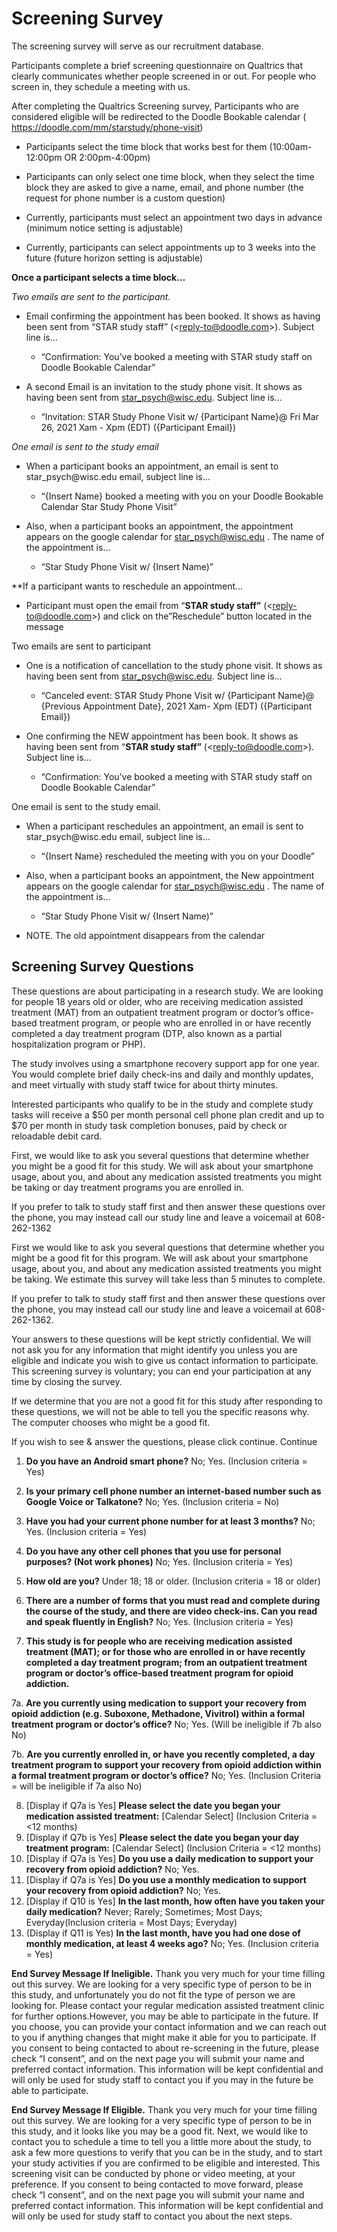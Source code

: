 # Screening Survey {#sec-screening_survey}


The screening survey will serve as our recruitment database.

Participants complete a brief screening questionnaire on Qualtrics that
clearly communicates whether people screened in or out. For people who
screen in, they schedule a meeting with us.

After completing the Qualtrics Screening survey, Participants who are
considered eligible will be redirected to the Doodle Bookable calendar (
[https://doodle.com/mm/starstudy/phone-visit](https://doodle.com/mm/starstudy/phone-visit))

-   Participants select the time block that works best for them
    (10:00am-12:00pm OR 2:00pm-4:00pm)

-   Participants can only select one time block, when they select the
    time block they are asked to give a name, email, and phone number
    (the request for phone number is a custom question)

-   Currently, participants must select an appointment two days in
    advance (minimum notice setting is adjustable)

-   Currently, participants can select appointments up to 3 weeks into
    the future (future horizon setting is adjustable)

**Once a participant selects a time block...**

*Two emails are sent to the participant.*

-   Email confirming the appointment has been booked. It shows as having
    been sent from "STAR study staff"
    (\<[reply-to\@doodle.com](mailto:reply-to@doodle.com)\>). Subject
    line is...

    -   "Confirmation: You've booked a meeting with STAR study staff on
        Doodle Bookable Calendar"

-   A second Email is an invitation to the study phone visit. It shows
    as having been sent from
    [star_psych\@wisc.edu](mailto:star_psych@wisc.edu). Subject line
    is...

    -   "Invitation: STAR Study Phone Visit w/ {Participant Name}\@ Fri
        Mar 26, 2021 Xam - Xpm (EDT) ({Participant Email})

*One email is sent to the study email*

-   When a participant books an appointment, an email is sent to
    star_psych\@wisc.edu email, subject line is...

    -   "{Insert Name} booked a meeting with you on your Doodle Bookable
        Calendar Star Study Phone Visit"

-   Also, when a participant books an appointment, the appointment
    appears on the google calendar for
    [star_psych\@wisc.edu](mailto:star_psych@wisc.edu) . The name of the
    appointment is...

    -   "Star Study Phone Visit w/ {Insert Name)"

\*\*If a participant wants to reschedule an appointment...

-   Participant must open the email from "**STAR study staff"**
    (\<[reply-to\@doodle.com](mailto:reply-to@doodle.com)\>) and click
    on the "Reschedule" button located in the message

Two emails are sent to participant

-   One is a notification of cancellation to the study phone visit. It
    shows as having been sent from
    [star_psych\@wisc.edu](mailto:star_psych@wisc.edu). Subject line
    is...

    -   "Canceled event: STAR Study Phone Visit w/ {Participant Name}\@
        {Previous Appointment Date}, 2021 Xam- Xpm (EDT) ({Participant
        Email})

-   One confirming the NEW appointment has been book. It shows as having
    been sent from "**STAR study staff"**
    (\<[reply-to\@doodle.com](mailto:reply-to@doodle.com)\>). Subject
    line is...

    -   "Confirmation: You've booked a meeting with STAR study staff on
        Doodle Bookable Calendar"

One email is sent to the study email.

-   When a participant reschedules an appointment, an email is sent to
    star_psych\@wisc.edu email, subject line is...

    -   "{Insert Name} rescheduled the meeting with you on your Doodle"

-   Also, when a participant books an appointment, the New appointment
    appears on the google calendar for
    [star_psych\@wisc.edu](mailto:star_psych@wisc.edu) . The name of the
    appointment is...

    -   "Star Study Phone Visit w/ {Insert Name)"

-   NOTE. The old appointment disappears from the calendar

## Screening Survey Questions



These questions are about participating in a research study. We are
looking for people 18 years old or older, who are receiving medication
assisted treatment (MAT) from an outpatient treatment program or
doctor's office-based treatment program, or people who are enrolled in
or have recently completed a day treatment program (DTP, also known as a
partial hospitalization program or PHP).

The study involves using a smartphone recovery support app for one year.
You would complete brief daily check-ins and daily and monthly updates,
and meet virtually with study staff twice for about thirty minutes.

Interested participants who qualify to be in the study and complete
study tasks will receive a \$50 per month personal cell phone plan
credit and up to \$70 per month in study task completion bonuses, paid
by check or reloadable debit card.

First, we would like to ask you several questions that determine whether
you might be a good fit for this study. We will ask about your
smartphone usage, about you, and about any medication assisted
treatments you might be taking or day treatment programs you are
enrolled in.

If you prefer to talk to study staff first and then answer these
questions over the phone, you may instead call our study line and leave
a voicemail at 608-262-1362

First we would like to ask you several questions that determine whether
you might be a good fit for this program. We will ask about your
smartphone usage, about you, and about any medication assisted
treatments you might be taking. We estimate this survey will take less
than 5 minutes to complete.

If you prefer to talk to study staff first and then answer these
questions over the phone, you may instead call our study line and leave
a voicemail at 608-262-1362.

Your answers to these questions will be kept strictly confidential. We
will not ask you for any information that might identify you unless you
are eligible and indicate you wish to give us contact information to
participate. This screening survey is voluntary; you can end your
participation at any time by closing the survey.

If we determine that you are not a good fit for this study after
responding to these questions, we will not be able to tell you the
specific reasons why. The computer chooses who might be a good fit.

If you wish to see & answer the questions, please click continue. 
Continue

1.  **Do you have an Android smart phone?** No; Yes. (Inclusion criteria
    = Yes)

2.  **Is your primary cell phone number an internet-based number such as
    Google Voice or Talkatone?** No; Yes. (Inclusion criteria = No)

3.  **Have you had your current phone number for at least 3 months?**
    No; Yes. (Inclusion criteria = Yes)

4.  **Do you have any other cell phones that you use for personal
    purposes? (Not work phones)** No; Yes. (Inclusion criteria = Yes)

5.  **How old are you?** Under 18; 18 or older. (Inclusion criteria = 18
    or older)

6.  **There are a number of forms that you must read and complete during
    the course of the study, and there are video check-ins. Can you read
    and speak fluently in English?** No; Yes. (Inclusion criteria = Yes)

7.  **This study is for people who are receiving medication assisted
    treatment (MAT); or for those who are enrolled in or have recently
    completed a day treatment program; from an outpatient treatment
    program or doctor's office-based treatment program for opioid
    addiction.**

7a. **Are you currently using medication to support your recovery from
opioid addiction (e.g. Suboxone, Methadone, Vivitrol) within a formal
treatment program or doctor's office?** No; Yes. (Will be ineligible if
7b also No)

7b. **Are you currently enrolled in, or have you recently completed, a
day treatment program to support your recovery from opioid addiction
within a formal treatment program or doctor's office?** No; Yes.
(Inclusion Criteria = will be ineligible if 7a also No)

8.  [Display if Q7a is Yes] **Please select the date you began your
    medication assisted treatment:** [Calendar Select] (Inclusion
    Criteria = \<12 months)
9.  [Display if Q7b is Yes] **Please select the date you began your day
    treatment program:** [Calendar Select] (Inclusion Criteria = \<12
    months)
10. [Display if Q7a is Yes] **Do you use a daily medication to support
    your recovery from opioid addiction?** No; Yes.
11. [Display if Q7a is Yes] **Do you use a monthly medication to support
    your recovery from opioid addiction?** No; Yes.
12. [Display if Q10 is Yes] **In the last month, how often have you
    taken your daily medication?** Never; Rarely; Sometimes; Most Days;
    Everyday(Inclusion criteria = Most Days; Everyday)
13. (Display if Q11 is Yes) **In the last month, have you had one dose
    of monthly medication, at least 4 weeks ago?** No; Yes. (Inclusion
    criteria = Yes)

**End Survey Message If Ineligible.** Thank you very much for your time
filling out this survey. We are looking for a very specific type of
person to be in this study, and unfortunately you do not fit the type of
person we are looking for. Please contact your regular medication
assisted treatment clinic for further options.However, you may be able
to participate in the future. If you choose, you can provide your
contact information and we can reach out to you if anything changes that
might make it able for you to participate. If you consent to being
contacted to about re-screening in the future, please check "I consent",
and on the next page you will submit your name and preferred contact
information. This information will be kept confidential and will only be
used for study staff to contact you if you may in the future be able to
participate.

**End Survey Message If Eligible.** Thank you very much for your time
filling out this survey. We are looking for a very specific type of
person to be in this study, and it looks like you may be a good fit.
Next, we would like to contact you to schedule a time to tell you a
little more about the study, to ask a few more questions to verify that
you can be in the study, and to start your study activities if you are
confirmed to be eligible and interested. This screening visit can be
conducted by phone or video meeting, at your preference. If you consent
to being contacted to move forward, please check "I consent", and on the
next page you will submit your name and preferred contact information.
This information will be kept confidential and will only be used for
study staff to contact you about the next steps.